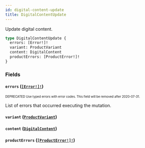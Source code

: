 ```yaml
---
id: digital-content-update
title: DigitalContentUpdate
---
```


Update digital content.

```graphql
type DigitalContentUpdate {
  errors: [Error!]!
  variant: ProductVariant
  content: DigitalContent
  productErrors: [ProductError!]!
}
```

### Fields

#### `errors` ([`[Error!]!`](/api-reference/objects/error.mdx))

<sub><sup><span className="deprecatedTag">DEPRECATED</span> Use typed errors with error codes. This field will be removed after 2020-07-31.</sup></sub>

List of errors that occurred executing the mutation.

#### `variant` ([`ProductVariant`](/api-reference/objects/product-variant.mdx))

#### `content` ([`DigitalContent`](/api-reference/objects/digital-content.mdx))

#### `productErrors` ([`[ProductError!]!`](/api-reference/objects/product-error.mdx))
